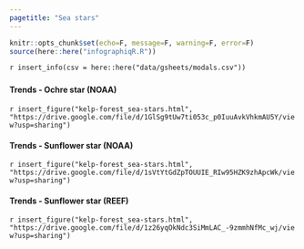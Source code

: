 ```yaml
---
pagetitle: "Sea stars"
---
```


```r
knitr::opts_chunk$set(echo=F, message=F, warning=F, error=F)
source(here::here("infographiqR.R"))
```

`r insert_info(csv = here::here("data/gsheets/modals.csv"))`


### {.tabset}

#### Trends - Ochre star (NOAA)

`r insert_figure("kelp-forest_sea-stars.html", "https://drive.google.com/file/d/1GlSg9tUw7ti053c_p0IuuAvkVhkmAU5Y/view?usp=sharing")`

#### Trends - Sunflower star (NOAA)

`r insert_figure("kelp-forest_sea-stars.html", "https://drive.google.com/file/d/1sVtYtGdZpTOUUIE_RIw95HZK9zhApcWk/view?usp=sharing")`

#### Trends - Sunflower star (REEF)

`r insert_figure("kelp-forest_sea-stars.html", "https://drive.google.com/file/d/1z26yqOkNdc3SiMmLAC_-9zmmhNfMc_wj/view?usp=sharing")`
